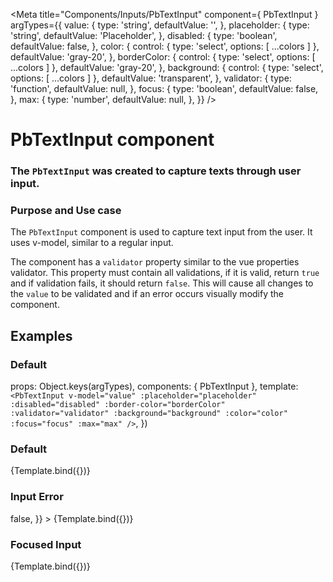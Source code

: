 
<Meta
  title="Components/Inputs/PbTextInput"
  component={ PbTextInput }
  argTypes={{
    value: {
      type: 'string',
      defaultValue: '',
    },
    placeholder: {
      type: 'string',
      defaultValue: 'Placeholder',
    },
    disabled: {
      type: 'boolean',
      defaultValue: false,
    },
    color: {
      control: { type: 'select', options: [ ...colors ] },
      defaultValue: 'gray-20',
    },
    borderColor: {
      control: { type: 'select', options: [ ...colors ] },
      defaultValue: 'gray-20',
    },
    background: {
      control: { type: 'select', options: [ ...colors ] },
      defaultValue: 'transparent',
    },
    validator: {
      type: 'function',
      defaultValue: null,
    },
    focus: {
      type: 'boolean',
      defaultValue: false,
    },
    max: {
      type: 'number',
      defaultValue: null,
    },
  }}
/>

# **PbTextInput component**
### The `PbTextInput` was created to capture texts through user input.

### Purpose and Use case

The `PbTextInput` component is used to capture text input from the user.
It uses v-model, similar to a regular input.

The component has a `validator` property similar to the vue properties validator.
This property must contain all validations, if it is valid, return `true`
and if validation fails, it should return `false`.
This will cause all changes to the `value` to be validated and if an error
occurs visually modify the component.

## Examples

### Default

  props: Object.keys(argTypes),
  components: { PbTextInput },
  template: `
    <PbTextInput
      v-model="value"
      :placeholder="placeholder"
      :disabled="disabled"
      :border-color="borderColor"
      :validator="validator"
      :background="background"
      :color="color"
      :focus="focus"
      :max="max"
    />
  `,
})

### Default
<Canvas>
  <Story name="Default" height="auto">
    {Template.bind({})}
  </Story>
</Canvas>

### Input Error
<Canvas>
  <Story
    name="Error"
    height="auto"
    args={{
      value: "Error",
      validator: () => false,
    }}
  >
    {Template.bind({})}
  </Story>
</Canvas>

### Focused Input
<Canvas>
  <Story
    name="Focused"
    height="auto"
    args={{
      focus: true,
    }}
  >
    {Template.bind({})}
  </Story>
</Canvas>
